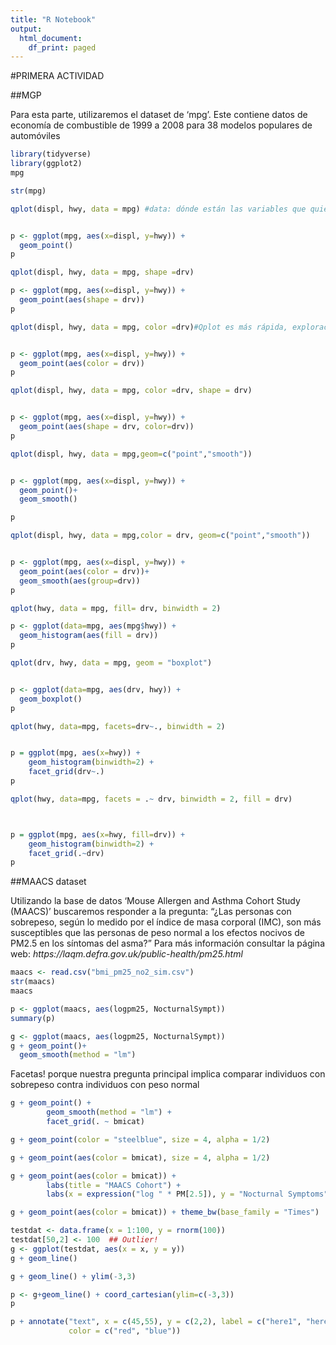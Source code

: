 ---
title: "R Notebook"
output:
  html_document:
    df_print: paged
---

#PRIMERA ACTIVIDAD

##MGP

Para esta parte, utilizaremos el dataset de 'mpg'. 
Este contiene datos de economía de combustible de 1999 a 2008 para 38 modelos populares de automóviles

```{r, message=FALSE, warning = FALSE}
library(tidyverse)
library(ggplot2)
mpg
```

```{r, message=FALSE, warning = FALSE}
str(mpg)
```


```{r, message=FALSE, warning = FALSE}
qplot(displ, hwy, data = mpg) #data: dónde están las variables que quiero gráficar, mpg


p <- ggplot(mpg, aes(x=displ, y=hwy)) + 
  geom_point()
p
```

```{r, message=FALSE, warning = FALSE}
qplot(displ, hwy, data = mpg, shape =drv)

p <- ggplot(mpg, aes(x=displ, y=hwy)) + 
  geom_point(aes(shape = drv))
p
```

```{r, message=FALSE, warning = FALSE}
qplot(displ, hwy, data = mpg, color =drv)#Qplot es más rápida, exploración rápida de los datos.


p <- ggplot(mpg, aes(x=displ, y=hwy)) + 
  geom_point(aes(color = drv))
p
```
```{r, message=FALSE, warning = FALSE}
qplot(displ, hwy, data = mpg, color =drv, shape = drv)


p <- ggplot(mpg, aes(x=displ, y=hwy)) + 
  geom_point(aes(shape = drv, color=drv))
p
```
```{r, message=FALSE, warning = FALSE}
qplot(displ, hwy, data = mpg,geom=c("point","smooth"))


p <- ggplot(mpg, aes(x=displ, y=hwy)) + 
  geom_point()+
  geom_smooth()

p
```

```{r, message=FALSE, warning = FALSE}
qplot(displ, hwy, data = mpg,color = drv, geom=c("point","smooth"))


p <- ggplot(mpg, aes(x=displ, y=hwy)) + 
  geom_point(aes(color = drv))+
  geom_smooth(aes(group=drv))
p
```




```{r, message=FALSE, warning = FALSE}
qplot(hwy, data = mpg, fill= drv, binwidth = 2)

p <- ggplot(data=mpg, aes(mpg$hwy)) + 
  geom_histogram(aes(fill = drv))
p

```

```{r, message=FALSE, warning = FALSE}
qplot(drv, hwy, data = mpg, geom = "boxplot")


p <- ggplot(data=mpg, aes(drv, hwy)) + 
  geom_boxplot()
p

```



```{r, message=FALSE, warning = FALSE}
qplot(hwy, data=mpg, facets=drv~., binwidth = 2)


p = ggplot(mpg, aes(x=hwy)) +
    geom_histogram(binwidth=2) +
    facet_grid(drv~.)
p
```


```{r, message=FALSE, warning = FALSE}
qplot(hwy, data=mpg, facets = .~ drv, binwidth = 2, fill = drv)



p = ggplot(mpg, aes(x=hwy, fill=drv)) +
    geom_histogram(binwidth=2) +
    facet_grid(.~drv)
p
```



##MAACS dataset

Utilizando la base de datos 'Mouse Allergen and Asthma Cohort Study (MAACS)' buscaremos responder a la pregunta: 
"¿Las personas con sobrepeso, según lo medido por el índice de masa corporal (IMC), son más susceptibles que las personas de peso normal a los efectos nocivos de PM2.5 en los síntomas del asma?"
Para más información consultar la página web: *https://laqm.defra.gov.uk/public-health/pm25.html*


```{r, message=FALSE, warning = FALSE}
maacs <- read.csv("bmi_pm25_no2_sim.csv")
str(maacs)
maacs
```


```{r, message=FALSE, warning = FALSE}
p <- ggplot(maacs, aes(logpm25, NocturnalSympt))
summary(p)
```

```{r, message=FALSE, warning = FALSE}
g <- ggplot(maacs, aes(logpm25, NocturnalSympt))
g + geom_point()+
  geom_smooth(method = "lm")
```


Facetas! porque nuestra pregunta principal implica comparar individuos con sobrepeso contra individuos con peso normal

```{r, message=FALSE, warning = FALSE}
g + geom_point() +
        geom_smooth(method = "lm") +
        facet_grid(. ~ bmicat)
```

```{r, message=FALSE, warning = FALSE}
g + geom_point(color = "steelblue", size = 4, alpha = 1/2)

g + geom_point(aes(color = bmicat), size = 4, alpha = 1/2)
```

```{r, message=FALSE, warning = FALSE}
g + geom_point(aes(color = bmicat)) +
        labs(title = "MAACS Cohort") +
        labs(x = expression("log " * PM[2.5]), y = "Nocturnal Symptoms")
```

```{r, message=FALSE, warning = FALSE}
g + geom_point(aes(color = bmicat)) + theme_bw(base_family = "Times")
```

```{r, message=FALSE, warning=FALSE}
testdat <- data.frame(x = 1:100, y = rnorm(100))
testdat[50,2] <- 100  ## Outlier!
g <- ggplot(testdat, aes(x = x, y = y))
g + geom_line()
```


```{r, message=FALSE, warning=FALSE}
g + geom_line() + ylim(-3,3)

p <- g+geom_line() + coord_cartesian(ylim=c(-3,3))
p
```

```{r, message=FALSE, warning=FALSE}
p + annotate("text", x = c(45,55), y = c(2,2), label = c("here1", "here2"),
             color = c("red", "blue"))
```


